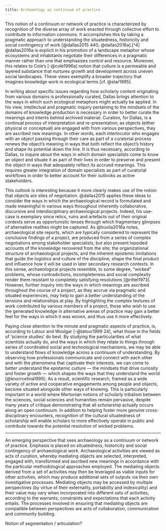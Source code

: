 ```yaml
---
title: Archaeology as continuum of practice
---
```

This notion of a continuum or network of practice is characterized by recognition of the diverse array of work enacted through collective effort to contribute to information commons.
It accomplishes this by taking a pragmatic approach to understanding the situatedness, historicity and social contingency of work [@dallas2015 440; @dallas2016a].[^4] @dallas2016a is explicit in his promotion of a landscape metaphor whose ecosystems and inhabitants negotiate their differences in a pragmatic manner rather than one that emphasizes control and resource.
Moreover, this relates to Cole's [-@cole1996a] notion that culture is a permeable and layered substance that nurtures growth and development across uneven social landscapes.
These views exemplify a broader trajectory that imagines knowledge work in ecological terms [cf. @star1995].

In writing about specific issues regarding how scholarly content originating from various domains is professionally curated, Dallas brings attention to the ways in which such ecological metaphors might actually be applied.
In his view, intellectual and pragmatic inquiry pertaining to the mindsets of the domains of knowledge production is necessary in order to better curate the meanings and intents behind archived material.
Curation, for Dallas, is a continual process of interpretation and re-presentation; as objects (either physical or conceptual) are engaged with from various perspectives, they are ascribed new meanings.
In other words, each interlocutor who engages with an object passing through their care as part of a curatorial process renews the object's meaning in ways that both reflect the object's history and shape its potential down the line.
It is thus necessary, according to Dallas, to inquire about the ways in which domain specialists come to know an object and situate it as part of their lives in order to preserve and present the object in ways that adequately reflect its accrued meanings.
This requires greater integration of domain specialists as part of curatorial workflows in order to better account for their outlooks as active stakeholders.

This outlook is interesting because it more clearly makes use of the notion that objects are sites of negotiation.
@dallas2015 applies these ideas to consider the ways in which the archaeological record is formulated and made meaningful in various ways throughout inherently collaborative, discursive and interdisciplinary archaeological projects.
Indeed, his use-case is exemplary since relics, ruins and artefacts out of their original contexts serve as opportunistic lenses through which fragmentary glimpses of alternative realities might be captured.
As @huvila2016a notes, archaeological site reports, which are typically considered to represent the conclusive findings of a project, are produced from a series of complex negotiations among stakeholder specialists, but also present lopsided accounts of the knowledge recovered from the site; the organizational structure of archaeological projects, and the inherent epistemic limitations that guide the logistics and culture of the discipline, shape the final product and influence how it will be used in later secondary research contexts.
In this sense, archaeological projects resemble, to some degree, "wicked" problems, whose contradictions, incompleteness and social complexity render them resistant to completely satisfying resolutions [@rittel1973].
However, further inquiry into the ways in which meanings are ascribed throughout the course of a project, as they accrue via pragmatic and situated experiences, may help to gain a better understanding of the tensions and relationships at play.
By highlighting the complex textures of work contributed by various members of a project, those who wish to use the generated knowledge in alternative arenas of practice may gain a better feel for the ways in which it was woven, and thus use it more effectively.

Paying close attention to the minute and pragmatic aspects of practice, is, according to Latour and Woolgar [-@latour1999 24], what those in the fields of 'science studies' do best.
By studying the particularities of what scientists actually do, and the ways in which they relate to things through series of coordinated social and technological mechanisms, we may be able to understand flows of knowledge across a continuum of understanding.
By observing how professionals communicate and connect with each other and with the phenomena that captivate their interests, we can come to better understand the epistemic culture --- the mindsets that drive curiosity and foster growth --- which shapes the ways that they understand the world [@knorrcetina1999].
As a result, scientific research, framed as a wide variety of active and cooperative engagements among people and objects, become situated alongside other ways of knowing.
This is particularly important in a world where Mertonian notions of scholarly tribalism between the sciences, social sciences and humanities remain pervasive, despite many years of critique demonstrating that all scholarship actually occurs along an open continuum.
In addition to helping foster more genuine cross-disciplinary encounters, recognition of the cultural situatedness of scholarship will enable scholars to more effectively operate in public and contribute towards the potential resolution of wicked problems.


---

An emerging perspective that sees archaeology as a continuum or network of practice. Emphasis is placed on situatedness, historicity and social contingency of archaeological work. Archaeological activities are viewed as acts of curation, whereby mediating objects are selected, interpreted, engaged with, transformed and ascribed new meanings in accordance with the particular methodological approaches employed. The mediating objects derived from a set of activities may then be leveraged as viable inputs for other activities, which may produce additional sets of outputs via their own investigative processes. Mediating objects may be accessed by multiple perspectives (by virtue of their externality, portability and indexicality) and their value may vary when incorporated into different sets of activities, according to the warrants, constraints and expectations that each activity entails. The processes involved in ensuring that mediating objects are compatible between perspectives are acts of collaboration, communication and community building.

Notion of segmentation / articulation?